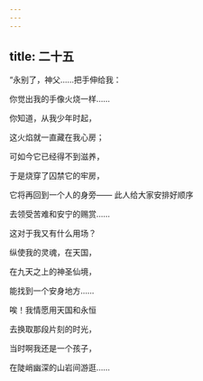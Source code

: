 ```yaml
---
---
---
```

title: 二十五
---




“永别了，神父……把手伸给我：

你觉出我的手像火烧一样……

你知道，从我少年时起，

这火焰就一直藏在我心房；

可如今它已经得不到滋养，

于是烧穿了囚禁它的牢房，

它将再回到一个人的身旁—— 此人给大家安排好顺序

去领受苦难和安宁的赐赏……

这对于我又有什么用场？

纵使我的灵魂，在天国，

在九天之上的神圣仙境，

能找到一个安身地方……

唉！我情愿用天国和永恒

去换取那段片刻的时光，

当时啊我还是一个孩子，

在陡峭幽深的山岩间游逛……